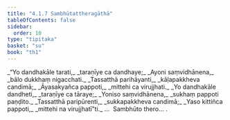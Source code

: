 ```yaml
---
title: "4.1.7 Sambhūtattheragāthā"
tableOfContents: false
sidebar:
  order: 10
type: "tipitaka"
basket: "su"
book: "th1"
---
```



<DynamicBreadcrumb />

<Division number="291" book="th1" bookNo="19" page="271">

<Paragraph number="533" type="verses" book="th1">
_“Yo dandhakāle tarati,_  
_taraṇīye ca dandhaye;_  
_Ayoni saṃvidhānena,_  
_bālo dukkhaṃ nigacchati._  

</Paragraph>

</Division>
<Division number="292" book="th1" bookNo="19" page="271">

<Paragraph number="534" type="verses" book="th1">
_Tassatthā parihāyanti,_  
_kāḷapakkheva candimā;_  
_Āyasakyañca pappoti,_  
_mittehi ca virujjhati._  

</Paragraph>

</Division>
<Division number="293" book="th1" bookNo="19" page="271">

<Paragraph number="535" type="verses" book="th1">
_Yo dandhakāle dandheti,_  
_taraṇīye ca tāraye;_  
_Yoniso saṃvidhānena,_  
_sukhaṃ pappoti paṇḍito._  

</Paragraph>

</Division>
<Division number="294" book="th1" bookNo="19" page="271">

<Paragraph number="536" type="verses" book="th1">
_Tassatthā paripūrenti,_  
_sukkapakkheva candimā;_  
_Yaso kittiñca pappoti,_  
_mittehi na virujjhatī”ti._  


</Paragraph>
</Division>

<Paragraph number="537" type="center" book="th1">
…  Sambhūto thero… .
</Paragraph>